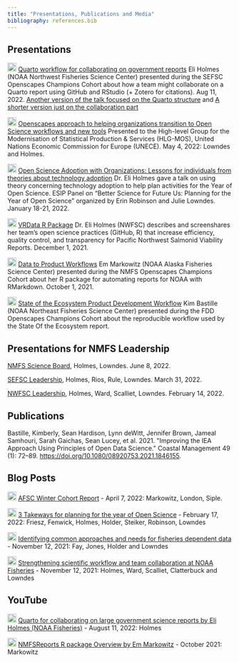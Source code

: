 ```yaml
---
title: "Presentations, Publications and Media"
bibliography: references.bib
---
```


## Presentations

<img src="https://raw.githubusercontent.com/FortAwesome/Font-Awesome/6.x/svgs/brands/youtube.svg" height="20"/> [Quarto workflow for collaborating on government reports](https://www.youtube.com/watch?v=tmyfjBmi1lk) Eli Holmes (NOAA Northwest Fisheries Science Center) presented during the SEFSC Openscapes Champions Cohort about how a team might collaborate on a Quarto report using GitHub and RStudio (+ Zotero for citations). Aug 11, 2022. [Another version of the talk focused on the Quarto structure](https://youtu.be/Uay6X65Ukvk) and [A shorter version just on the collaboration part](https://www.youtube.com/watch?v=WvKw1OQIpMk)

<img src="https://raw.githubusercontent.com/FortAwesome/Font-Awesome/6.x/svgs/brands/youtube.svg" height="20"/> [Openscapes approach to helping organizations transition to Open Science workflows and new tools](https://www.youtube.com/watch?v=TuqgE2jc2ZQ) Presented to the High-level Group for the Modernisation of Statistical Production & Services (HLG-MOS), United Nations Economic Commission for Europe (UNECE). May 4, 2022: Lowndes and Holmes.

<img src="https://raw.githubusercontent.com/FortAwesome/Font-Awesome/6.x/svgs/brands/youtube.svg" height="20"/> [Open Science Adoption with Organizations: Lessons for individuals from theories about technology adoption](https://www.youtube.com/watch?v=hbFAkhNRpJw) Dr. Eli Holmes gave a talk on using theory concerning technology adoption to help plan activities for the Year of Open Science. ESIP Panel on "Better Science for Future Us: Planning for the Year of Open Science" organized by Erin Robinson and Julie Lowndes. January 18-21, 2022.

<img src="https://raw.githubusercontent.com/FortAwesome/Font-Awesome/6.x/svgs/brands/youtube.svg" height="20"/> [VRData R Package](https://www.youtube.com/watch?v=XNiwuEJvMno&t=1s) Dr. Eli Holmes (NWFSC) describes and screenshares her team's open science practices (GitHub, R) that increase efficiency, quality control, and transparency for Pacific Northwest Salmonid Viability Reports. December 1, 2021.

<img src="https://raw.githubusercontent.com/FortAwesome/Font-Awesome/6.x/svgs/brands/youtube.svg" height="20"/> [Data to Product Workflows](https://www.youtube.com/watch?v=S-w_74Pc908) Em Markowitz (NOAA Alaska Fisheries Science Center) presented during the NMFS Openscapes Champions Cohort about her R package for automating reports for NOAA with RMarkdown. October 1, 2021.

<img src="https://raw.githubusercontent.com/FortAwesome/Font-Awesome/6.x/svgs/regular/file-powerpoint.svg" height="20"/> [State of the Ecosystem Product Development Workflow](https://noaa-edab.github.io/presentations/20211015_Openscapes_Bastille.html#1) Kim Bastille (NOAA Northeast Fisheries Science Center) presented during the FDD Openscapes Champions Cohort about the reproducible workflow used by the State Of the Ecosystem report.

## Presentations for NMFS Leadership

[NMFS Science Board](https://docs.google.com/presentation/d/1ck1bZwjdbez-niH3yjC675a7xbsIDJ4xxJ6GLekZsno/edit#slide=id.g1138e626848_0_861), Holmes, Lowndes. June 8, 2022.

[SEFSC Leadership](https://docs.google.com/presentation/d/1xMsRnszr3E2tcrWpKzDCEvL7s-3-7-8NSbN0Xa1Cijo/edit#slide=id.g1138e626848_0_861), Holmes, Rios, Rule, Lowndes. March 31, 2022.

[NWFSC Leadership](https://docs.google.com/presentation/d/1qyW3KcwxiKwBffjsJ-fMF0snG99ahqZAnfq2xDSRPdc/edit#slide=id.g1138e626848_0_861), Holmes, Ward, Scalliet, Lowndes. February 14, 2022.

## Publications

Bastille, Kimberly, Sean Hardison, Lynn deWitt, Jennifer Brown, Jameal Samhouri, Sarah Gaichas, Sean Lucey, et al. 2021. \"Improving the IEA Approach Using Principles of Open Data Science.\" Coastal Management 49 (1): 72--89. <https://doi.org/10.1080/08920753.2021.1846155>.

## Blog Posts

<img src="https://raw.githubusercontent.com/FortAwesome/Font-Awesome/6.x/svgs/solid/blog.svg" height="20"/> [AFSC Winter Cohort Report](https://www.openscapes.org/blog/2022/04/07/afsc-supportive-forum/) - April 7, 2022: Markowitz, London, Siple.

<img src="https://raw.githubusercontent.com/FortAwesome/Font-Awesome/6.x/svgs/solid/blog.svg" height="20"/> [3 Takeways for planning for the year of Open Science](https://www.openscapes.org/blog/2022/02/17/esip-winter-2022/) - February 17, 2022: Friesz, Fenwick, Holmes, Holder, Steiker, Robinson, Lowndes

<img src="https://raw.githubusercontent.com/FortAwesome/Font-Awesome/6.x/svgs/solid/blog.svg" height="20"/> [Identifying common approaches and needs for fisheries dependent data](https://www.openscapes.org/blog/2021/11/12/fdd-champions/) - November 12, 2021: Fay, Jones, Holder and Lowndes

<img src="https://raw.githubusercontent.com/FortAwesome/Font-Awesome/6.x/svgs/solid/blog.svg" height="20"/> [Strengthening scientific workflow and team collaboration at NOAA Fisheries](https://www.openscapes.org/blog/2021/11/12/noaa-nmfs-champions/) - November 12, 2021: Holmes, Ward, Scalliet, Clatterbuck and Lowndes

## YouTube

<img src="https://raw.githubusercontent.com/FortAwesome/Font-Awesome/6.x/svgs/brands/youtube.svg" height="20"/> [Quarto for collaborating on large government science reports by Eli Holmes (NOAA Fisheries)](https://youtu.be/tmyfjBmi1lk) - August 11, 2022: Holmes

<img src="https://raw.githubusercontent.com/FortAwesome/Font-Awesome/6.x/svgs/brands/youtube.svg" height="20"/> [NMFSReports R package Overview by Em Markowitz](https://www.youtube.com/watch?v=S-w_74Pc908) - October 2021: Markowitz

## 
